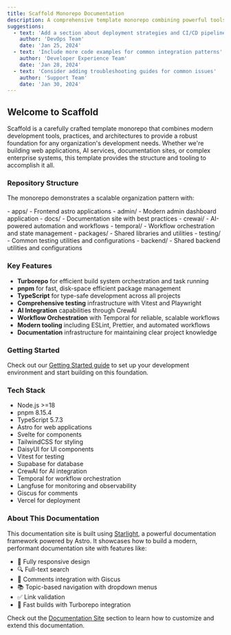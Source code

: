 ```yaml
---
title: Scaffold Monorepo Documentation
description: A comprehensive template monorepo combining powerful tools to meet any organization's development needs
suggestions:
  - text: 'Add a section about deployment strategies and CI/CD pipeline setup'
    author: 'DevOps Team'
    date: 'Jan 25, 2024'
  - text: 'Include more code examples for common integration patterns'
    author: 'Developer Experience Team'
    date: 'Jan 28, 2024'
  - text: 'Consider adding troubleshooting guides for common issues'
    author: 'Support Team'
    date: 'Jan 30, 2024'
---
```



## Welcome to Scaffold

Scaffold is a carefully crafted template monorepo that combines modern development tools, practices, and architectures to provide a robust foundation for any organization's development needs. Whether we're building web applications, AI services, documentation sites, or complex enterprise systems, this template provides the structure and tooling to accomplish it all.

### Repository Structure

The monorepo demonstrates a scalable organization pattern with:

<FileTree>
  - apps/ - Frontend astro applications 
    - admin/ - Modern admin dashboard application 
    - docs/ - Documentation site with best practices 
    - crewai/ - AI-powered automation and workflows 
    - temporal/ - Workflow orchestration and state management 
  - packages/ - Shared libraries and utilities
    - testing/ - Common testing utilities and configurations 
    - backend/ - Shared backend utilities and configurations
</FileTree>

### Key Features

- **Turborepo** for efficient build system orchestration and task running
- **pnpm** for fast, disk-space efficient package management
- **TypeScript** for type-safe development across all projects
- **Comprehensive testing** infrastructure with Vitest and Playwright
- **AI Integration** capabilities through CrewAI
- **Workflow Orchestration** with Temporal for reliable, scalable workflows
- **Modern tooling** including ESLint, Prettier, and automated workflows
- **Documentation** infrastructure for maintaining clear project knowledge

### Getting Started

Check out our [Getting Started guide](/dev/getting-started/) to set up your development environment and start building on this foundation.

### Tech Stack

- Node.js >=18
- pnpm 8.15.4
- TypeScript 5.7.3
- Astro for web applications
- Svelte for components
- TailwindCSS for styling
- DaisyUI for UI components
- Vitest for testing
- Supabase for database
- CrewAI for AI integration
- Temporal for workflow orchestration
- Langfuse for monitoring and observability
- Giscus for comments
- Vercel for deployment

### About This Documentation

This documentation site is built using [Starlight](https://starlight.astro.build/), a powerful documentation framework powered by Astro. It showcases how to build a modern, performant documentation site with features like:

- 📱 Fully responsive design
- 🔍 Full-text search
- 💬 Comments integration with Giscus
- 📚 Topic-based navigation with dropdown menus
- ✅ Link validation
- 🚀 Fast builds with Turborepo integration

Check out the [Documentation Site](/dev/apps/docs/) section to learn how to customize and extend this documentation.
